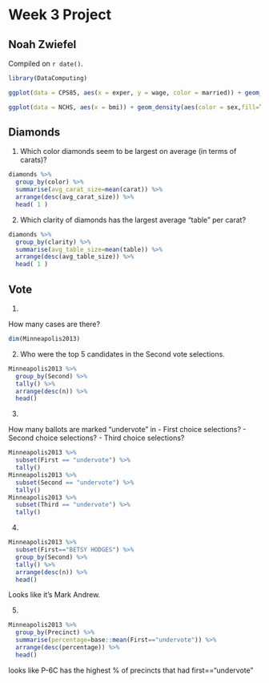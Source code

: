 # Week 3 Project

## Noah Zwiefel

<!-- leave this material as is -->
Compiled on `r date()`.

```r
library(DataComputing)
```
<!-- put your content after this line -->

``` r

ggplot(data = CPS85, aes(x = exper, y = wage, color = married)) + geom_point() + facet_wrap( ~ sector)

ggplot(data = NCHS, aes(x = bmi)) + geom_density(aes(color = sex,fill=TRUE)) + facet_wrap(~ pregnant)
```

## Diamonds

1. 
Which color diamonds seem to be largest on average (in terms of carats)?



``` r
diamonds %>% 
  group_by(color) %>% 
  summarise(avg_carat_size=mean(carat)) %>% 
  arrange(desc(avg_carat_size)) %>% 
  head( 1 )
```

2. 
Which clarity of diamonds has the largest average “table” per carat?

``` r
diamonds %>% 
  group_by(clarity) %>% 
  summarise(avg_table_size=mean(table)) %>% 
  arrange(desc(avg_table_size)) %>% 
  head( 1 )
```

## Vote

1. 

How many cases are there?


``` r
dim(Minneapolis2013)
```

2. 
Who were the top 5 candidates in the Second vote selections.

``` r
Minneapolis2013 %>% 
  group_by(Second) %>% 
  tally() %>% 
  arrange(desc(n)) %>%
  head()
```

3.

How many ballots are marked “undervote” in
- First choice selections?
- Second choice selections?
- Third choice selections?

``` r
Minneapolis2013 %>%
  subset(First == "undervote") %>%
  tally()
Minneapolis2013 %>%
  subset(Second == "undervote") %>%
  tally()
Minneapolis2013 %>%
  subset(Third == "undervote") %>%
  tally()

```

4.

``` r
Minneapolis2013 %>%
  subset(First=="BETSY HODGES") %>%
  group_by(Second) %>% 
  tally() %>% 
  arrange(desc(n)) %>%
  head()
```

Looks like it's Mark Andrew.

5.

``` r
Minneapolis2013 %>%
  group_by(Precinct) %>%
  summarise(percentage=base::mean(First=="undervote")) %>%
  arrange(desc(percentage)) %>%
  head()
```

looks like P-6C has the highest % of precincts that had first=="undervote"